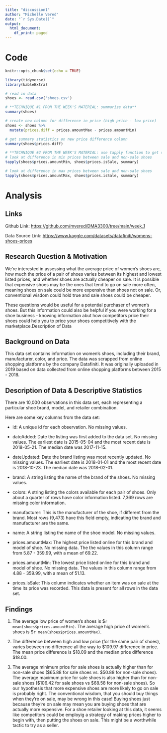 ```yaml
---
title: "discussion1"
author: "Michelle Vered"
date: "`r Sys.Date()`"
output:
  html_document:
    df_print: paged
---
```


# Code

```r
knitr::opts_chunk$set(echo = TRUE)

library(tidyverse)
library(kableExtra)
```

```r
# read in data
shoes <- read.csv('shoes.csv')

# **TECHNIQUE #1 FROM THE WEEK'S MATERIAL: summarize data**
summary(shoes)
```

```r
# create new column for difference in price (high price - low price)
shoes <- shoes %>%
  mutate(prices.diff = prices.amountMax - prices.amountMin)

# get summary statistics on new price difference column
summary(shoes$prices.diff)
```

```r
# **TECHNIQUE #2 FROM THE WEEK'S MATERIAL: use tapply function to get summary statistics by group
# look at difference in min prices between sale and non-sale shoes
tapply(shoes$prices.amountMin, shoes$prices.isSale, summary)
```

```r
# look at difference in max prices between sale and non-sale shoes
tapply(shoes$prices.amountMax, shoes$prices.isSale, summary)
```

# Analysis

## Links

Github Link: <https://github.com/mvered/DMA3300/tree/main/week_1>

Data Source Link: <https://www.kaggle.com/datasets/datafiniti/womens-shoes-prices>

## Research Question & Motivation

We're interested in assessing what the average price of women's shoes are, how much the price of a pair of shoes varies between its highest and lowest listed prices, and whether shoes are actually cheaper on sale. It is possible that expensive shoes may be the ones that tend to go on sale more often, meaning shoes on sale could be more expensive than shoes not on sale. Or, conventional wisdom could hold true and sale shoes could be cheaper.

These questions would be useful for a potential purchaser of women's shoes. But this information could also be helpful if you were working for a shoe business - knowing information abut how competitors price their shoes could help you to price your shoes competitively with the marketplace.Description of Data

## Background on Data

This data set contains information on women's shoes, including their brand, manufacturer, color, and price. The data was scrapped from online shopping platforms by the company Datafiniti. It was originally uploaded in 2019 based on data collected from online shopping platforms between 2015 - 2018.

## Description of Data & Descriptive Statistics

There are 10,000 observations in this data set, each representing a particular shoe brand, model, and retailer combination.

Here are some key columns from the data set:

-   id: A unique id for each observation. No missing values.

-   dateAdded: Date the listing was first added to the data set. No missing values. The earliest date is 2015-05-04 and the most recent date is 2018-05-21. The median date was 2017-11-15.

-   dateUpdated: Date the brand listing was most recently updated. No missing values. The earliest date is 2018-01-01 and the most recent date is 2018-10-23. The median date was 2018-02-01.

-   brand: A string listing the name of the brand of the shoes. No missing values.

-   colors: A string listing the colors available for each pair of shoes. Only about a quarter of rows have color information listed. 7,369 rows are missing color information.

-   manufacturer: This is the manufacturer of the shoe, if different from the brand. Most rows (9,473) have this field empty, indicating the brand and manufacturer are the same.

-   name: A string listing the name of the shoe model. No missing values.

-   prices.amountMax: The highest price listed online for this brand and model of shoe. No missing data. The the values in this column range from 5.87 - 359.99, with a mean of 69.22.

-   prices.amountMin: The lowest price listed online for this brand and model of shoe. No missing data. The values in this column range from 4.88 - 359.99, with a mean of 51.13.

-   prices.isSale: This column indicates whether an item was on sale at the time its price was recorded. This data is present for all rows in the data set.

## Findings

1.  The average low price of women's shoes is \$`r mean(shoes$prices.amountMin)`. The average high price of women's shoes is \$`r mean(shoes$prices.amountMax)`.

2.  The difference between high and low price (for the same pair of shoes), varies between no difference all the way to \$109.97 difference in price. The mean price difference is \$18.09 and the median price difference \$18.00.

3.  The average minimum price for sale shoes is actually higher than for non-sale shoes (\$65.88 for sale shoes vs. \$50.88 for non-sale shoes). The average maximum price for sale shoes is also higher than for non-sale shoes (\$106.42 for sale shoes vs \$68.58 for non-sale shoes). So our hypothesis that more expensive shoes are more likely to go on sale is probably right. The conventional wisdom, that you should buy things when they're on sale, may be wrong in this case! Buying shoes just because they're on sale may mean you are buying shoes that are actually more expensive. For a shoe retailer looking at this data, it seems like competitors could be employig a strategy of making prices higher to begin with, then putting the shoes on sale. This might be a worthwhile tactic to try as a seller.
